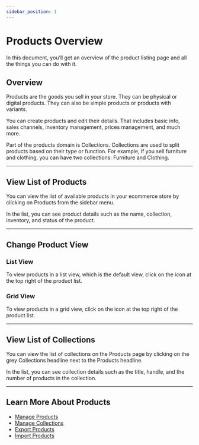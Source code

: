 ```yaml
---
sidebar_position: 1
---
```



# Products Overview

In this document, you’ll get an overview of the product listing page and all the things you can do with it.

## Overview

Products are the goods you sell in your store. They can be physical or digital products. They can also be simple products or products with variants.

You can create products and edit their details. That includes basic info, sales channels, inventory management, prices management, and much more.

Part of the products domain is Collections. Collections are used to split products based on their type or function. For example, if you sell furniture and clothing, you can have two collections: Furniture and Clothing.

---

## View List of Products

You can view the list of available products in your ecommerce store by clicking on Products from the sidebar menu.

In the list, you can see product details such as the name, collection, inventory, and status of the product.

---

## Change Product View

### List View

To view products in a list view, which is the default view, click on the <UiIcon lightIcon="https://i.imgur.com/A4kBy4n.png" darkIcon="https://i.imgur.com/y50COcH.png" alt="list" /> icon at the top right of the product list.

### Grid View

To view products in a grid view, click on the <UiIcon lightIcon="https://i.imgur.com/HXMOOzK.png" darkIcon="https://i.imgur.com/fAHh3vz.png" alt="grid" /> icon at the top right of the product list.

---

## View List of Collections

You can view the list of collections on the Products page by clicking on the grey Collections headline next to the Products headline.

In the list, you can see collection details such as the title, handle, and the number of products in the collection.

---

## Learn More About Products

- [Manage Products](./manage.mdx)
- [Manage Collections](./collections.mdx)
- [Export Products](./export.mdx)
- [Import Products](./import.mdx)